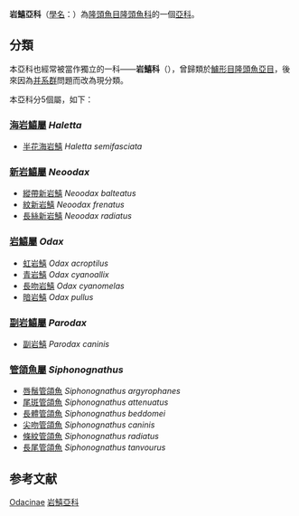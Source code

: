 {{AutoTaxobox
| taxon =Odacinae
| subdivision = 
*[[海岩鱚屬|海岩鱚屬]] ''Haletta''
*[[新岩鱚屬|新岩鱚屬]] ''Neoodax''
*[[岩鱚屬|岩鱚屬]] ''Odax''
*[[副岩鱚屬|副岩鱚屬]] ''Parodax''
*[[管頜魚屬|管頜魚屬]] ''Siphonognathus''
}}

'''岩鱚亞科'''（[[學名|學名]]：{{lang|la|Odacinae}}）為[[隆頭魚目|隆頭魚目]][[隆頭魚科|隆頭魚科]]的一個[[亞科|亞科]]。{{r|deepfin4}}

==分類==
本亞科也經常被當作獨立的一科——'''岩鱚科'''（{{lang|la|Odacidae}}）{{r|fishbase}}，曾歸類於[[鱸形目|鱸形目]][[隆頭魚亞目|隆頭魚亞目]]，後來因為[[并系群|并系群]]問題而改為現分類。{{r|deepfin4}}

本亞科分5個屬，如下{{r|fishbase}}：
===[[海岩鱚屬|海岩鱚屬]] ''Haletta''===
*[[半花海岩鱚|半花海岩鱚]] ''Haletta semifasciata''

===[[新岩鱚屬|新岩鱚屬]] ''Neoodax''===
*[[縱帶新岩鱚|縱帶新岩鱚]] ''Neoodax balteatus''
*[[紋新岩鱚|紋新岩鱚]] ''Neoodax frenatus''
*[[長絲新岩鱚|長絲新岩鱚]] ''Neoodax radiatus''

===[[岩鱚屬|岩鱚屬]] ''Odax''===
*[[虹岩鱚|虹岩鱚]] ''Odax acroptilus''
*[[青岩鱚|青岩鱚]] ''Odax cyanoallix''
*[[長吻岩鱚|長吻岩鱚]] ''Odax cyanomelas''
*[[暗岩鱚|暗岩鱚]] ''Odax pullus''

===[[副岩鱚屬|副岩鱚屬]] ''Parodax''===
*[[副岩鱚|副岩鱚]] ''Parodax caninis''

===[[管頜魚屬|管頜魚屬]] ''Siphonognathus''===
*[[唇鬚管頜魚|唇鬚管頜魚]] ''Siphonognathus argyrophanes''
*[[尾斑管頜魚|尾斑管頜魚]] ''Siphonognathus attenuatus''
*[[長體管頜魚|長體管頜魚]] ''Siphonognathus beddomei''
*[[尖吻管頜魚|尖吻管頜魚]] ''Siphonognathus caninis''
*[[條紋管頜魚|條紋管頜魚]] ''Siphonognathus radiatus''
*[[長尾管頜魚|長尾管頜魚]] ''Siphonognathus tanvourus''

==参考文献==
{{reflist|refs=
<ref name=deepfin4>{{Betancur-R et al., 2017}}</ref>
<ref name=fishbase>{{FishBase family|Odacidae|April|2020}}</ref>
}}

{{taxonbar}}

[[Category:岩鱚科|Odacinae]]
[[Category:岩鱚亞科|]]
